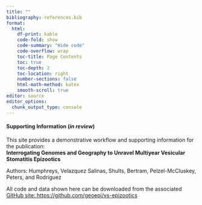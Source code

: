 ```yaml
---
title: ""
bibliography: references.bib
format:
  html: 
    df-print: kable
    code-fold: show
    code-summary: "Hide code"
    code-overflow: wrap
    toc-title: Page Contents
    toc: true
    toc-depth: 2
    toc-location: right
    number-sections: false
    html-math-method: katex
    smooth-scroll: true
editor: source
editor_options: 
  chunk_output_type: console
---
```


::: {.callout-note icon=false}
#### Supporting Information (*in review*) 
This site provides a demonstrative workflow and supporting information for the publication:  
**Interrogating Genomes and Geography to Unravel Multiyear Vesicular Stomatitis Epizootics**  
  
Authors: Humphreys, Velazquez Salinas, Shults, Bertram, Pelzel-McCluskey, Peters, and  Rodriguez    
   
All code and data shown here can be downloaded from the associated [GitHub site: https://github.com/geoepi/vs-epizootics](https://github.com/geoepi/vs-epizootics)  
:::

   